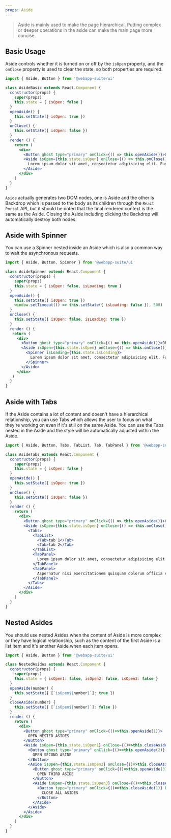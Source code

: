```yaml
---
props: Aside
---
```


> Aside is mainly used to make the page hierarchical. Putting complex or deeper operations in the aside can make the main page more concise.

## Basic Usage

Aside controls whether it is turned on or off by the `isOpen` property, and the `onClose` property is used to clear the state, so both properties are required.

```jsx tabs
import { Aside, Button } from '@webapp-suite/ui'

class AsideBasic extends React.Component {
  constructor(props) {
    super(props)
    this.state = { isOpen: false }
  }
  openAside() {
    this.setState({ isOpen: true })
  }
  onClose() {
    this.setState({ isOpen: false })
  }
  render () {
    return (
      <div>
        <Button ghost type="primary" onClick={() => this.openAside()}>OPEN ASIDE</Button>
        <Aside isOpen={this.state.isOpen} onClose={() => this.onClose()} title="Aside Title">
          Lorem ipsum dolor sit amet, consectetur adipisicing elit. Fugiat, suscipit libero necessitatibus vel corrupti beatae aliquam enim molestiae alias. Aspernatur mollitia voluptatibus laborum atque autem quisquam error ut harum! Quibusdam? Voluptate, debitis qui! Voluptates perferendis quibusdam saepe! Rerum impedit accusamus non nihil necessitatibus accusantium, adipisci expedita aliquam provident voluptate nobis minus aut quaerat illo ipsum fuga dolor quis, eaque qui. Nisi sequi dolorum sint labore, velit illo. Aspernatur nisi exercitationem quisquam dolorum officia eius quo facere ut, laudantium quis. Praesentium, sed culpa. Minima sapiente deserunt in nesciunt, ipsa nulla! Delectus veniam, quasi impedit, quia nemo placeat molestiae id minima quidem quis doloribus optio perspiciatis pariatur eligendi dolor assumenda accusamus velit soluta laborum sunt quibusdam at doloremque. Ratione, consequuntur sit.
        </Aside>
      </div>
    )
  }
}
```

`Aside` actually generates two DOM nodes, one is Aside and the other is Backdrop which is passed to the body as its children through the `React Portal` API, but it should be noted that the final rendered context is the same as the Aside. Closing the Aside including clicking the Backdrop will automatically destroy both nodes.

## Aside with Spinner

You can use a Spinner nested inside an Aside which is also a common way to wait the asynchronous requests.

```jsx tabs
import { Aside, Button, Spinner } from '@webapp-suite/ui'

class AsideSpinner extends React.Component {
  constructor(props) {
    super(props)
    this.state = { isOpen: false, isLoading: true }
  }
  openAside() {
    this.setState({ isOpen: true })
    window.setTimeout(() => this.setState({ isLoading: false }), 500)
  }
  onClose() {
    this.setState({ isOpen: false, isLoading: true })
  }
  render () {
   return (
     <div>
       <Button ghost type="primary" onClick={() => this.openAside()}>OPEN ASIDE WITH SPINNER</Button>
       <Aside isOpen={this.state.isOpen} onClose={() => this.onClose()} title="Aside Title">
         <Spinner isLoading={this.state.isLoading}>
           Lorem ipsum dolor sit amet, consectetur adipisicing elit. Fugiat, suscipit libero necessitatibus vel corrupti beatae aliquam enim molestiae alias. Aspernatur mollitia voluptatibus laborum atque autem quisquam error ut harum! Quibusdam? Voluptate, debitis qui! Voluptates perferendis quibusdam saepe! Rerum impedit accusamus non nihil necessitatibus accusantium, adipisci expedita aliquam provident voluptate nobis minus aut quaerat illo ipsum fuga dolor quis, eaque qui. Nisi sequi dolorum sint labore, velit illo. Aspernatur nisi exercitationem quisquam dolorum officia eius quo facere ut, laudantium quis. Praesentium, sed culpa. Minima sapiente deserunt in nesciunt, ipsa nulla! Delectus veniam, quasi impedit, quia nemo placeat molestiae id minima quidem quis doloribus optio perspiciatis pariatur eligendi dolor assumenda accusamus velit soluta laborum sunt quibusdam at doloremque. Ratione, consequuntur sit.
         </Spinner>
       </Aside>
     </div>
   )
  }
}
```

## Aside with Tabs

If the Aside contains a lot of content and doesn't have a hierarchical relationship, you can use Tabs which allows the user to focus on what they're working on even if it's still on the same Aside. You can use the Tabs nested in the Aside and the style will be automatically adjusted within the Aside.

```jsx tabs
import { Aside, Button, Tabs, TabList, Tab, TabPanel } from '@webapp-suite/ui'

class AsideTabs extends React.Component {
  constructor(props) {
    super(props)
    this.state = { isOpen: false }
  }
  openAside() {
    this.setState({ isOpen: true })
  }
  onClose() {
    this.setState({ isOpen: false })
  }
  render () {
    return (
      <div>
        <Button ghost type="primary" onClick={() => this.openAside()}>OPEN ASIDE WITH TABS</Button>
        <Aside isOpen={this.state.isOpen} onClose={() => this.onClose()} title="Declarative Tabs">
          <Tabs>
            <TabList>
              <Tab>tab 1</Tab>
              <Tab>tab 2</Tab>
            </TabList>
            <TabPanel>
              Lorem ipsum dolor sit amet, consectetur adipisicing elit. Fugiat, suscipit libero necessitatibus vel corrupti beatae aliquam enim molestiae alias. Aspernatur mollitia voluptatibus laborum atque autem quisquam error ut harum! Quibusdam? Voluptate, debitis qui! Voluptates perferendis quibusdam saepe! Rerum impedit accusamus non nihil necessitatibus accusantium, adipisci expedita aliquam provident voluptate nobis minus aut quaerat illo ipsum fuga dolor quis, eaque qui. Nisi sequi dolorum sint labore, velit illo. Aspernatur nisi exercitationem quisquam dolorum officia eius quo facere ut, laudantium quis. Praesentium, sed culpa. Minima sapiente deserunt in nesciunt, ipsa nulla! Delectus veniam, quasi impedit, quia nemo placeat molestiae id minima quidem quis doloribus optio perspiciatis pariatur eligendi dolor assumenda accusamus velit soluta laborum sunt quibusdam at doloremque. Ratione, consequuntur sit.
            </TabPanel>
            <TabPanel>
              Aspernatur nisi exercitationem quisquam dolorum officia eius quo facere ut, laudantium quis. Praesentium, sed culpa. Minima sapiente deserunt in nesciunt, ipsa nulla! Delectus veniam, quasi impedit, quia nemo placeat molestiae id minima quidem quis doloribus optio perspiciatis pariatur eligendi dolor assumenda accusamus velit soluta laborum sunt quibusdam at doloremque. Ratione, consequuntur sit. Lorem ipsum dolor sit amet, consectetur adipisicing elit. Fugiat, suscipit libero necessitatibus vel corrupti beatae aliquam enim molestiae alias. Aspernatur mollitia voluptatibus laborum atque autem quisquam error ut harum! Quibusdam? Voluptate, debitis qui! Voluptates perferendis quibusdam saepe! Rerum impedit accusamus non nihil necessitatibus accusantium, adipisci expedita aliquam provident voluptate nobis minus aut quaerat illo ipsum fuga dolor quis, eaque qui. Nisi sequi dolorum sint labore, velit illo. Aspernatur nisi exercitationem quisquam dolorum officia eius quo facere ut, laudantium quis. Praesentium, sed culpa.
            </TabPanel>
          </Tabs>
        </Aside>
      </div>
    )
  }
}
```

## Nested Asides

You should use nested Asides when the content of Aside is more complex or they have logical relationship, such as the content of the first Aside is a list item and it's another Aside when each item opens.

```jsx tabs
import { Aside, Button } from '@webapp-suite/ui'

class NestedAsides extends React.Component {
  constructor(props) {
    super(props)
    this.state = { isOpen1: false, isOpen2: false, isOpen3: false }
  }
  openAside(number) {
    this.setState({ [`isOpen${number}`]: true })
  }
  closeAside(number) {
    this.setState({ [`isOpen${number}`]: false })
  }
  render () {
    return (
      <div>
        <Button ghost type="primary" onClick={()=>this.openAside(1)}>
          OPEN NESTED ASIDES
        </Button>
        <Aside isOpen={this.state.isOpen1} onClose={()=>this.closeAside(1)} title="Aside One">
          <Button ghost type="primary" onClick={()=>this.openAside(2)} block>
            OPEN SECOND ASIDE
          </Button>
          <Aside isOpen={this.state.isOpen2} onClose={()=>this.closeAside(2)} title="Aside Two">
            <Button ghost type="primary" onClick={()=>this.openAside(3)} block>
              OPEN THIRD ASIDE
            </Button>
            <Aside isOpen={this.state.isOpen3} onClose={()=>this.closeAside(3)} title="Aside Three">
              <Button type="primary" onClick={()=>this.closeAside(1)} block>
                CLOSE ALL ASIDES
              </Button>
            </Aside>
          </Aside>
        </Aside>
      </div>
    )
  }
}
```
